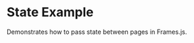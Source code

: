 
# State Example

<StackblitzLink
  entrypointFile="app/examples/state/page.tsx"
  browserPath="/examples/state"
/>

Demonstrates how to pass state between pages in Frames.js.
